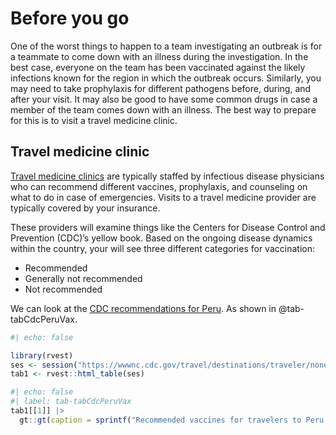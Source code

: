# Before you go

One of the worst things to happen to a team investigating an outbreak is for a teammate to come down with an illness during the investigation.
In the best case, everyone on the team has been vaccinated against the likely infections known for the region in which the outbreak occurs.
Similarly, you may need to take prophylaxis for different pathogens before, during, and after your visit.
It may also be good to have some common drugs in case a member of the team comes down with an illness.
The best way to prepare for this is to visit a travel medicine clinic.

## Travel medicine clinic

[Travel medicine clinics](https://wwwnc.cdc.gov/travel/page/find-clinic) are typically staffed by infectious disease physicians who can recommend different vaccines, prophylaxis, and counseling on what to do in case of emergencies.
Visits to a travel medicine provider are typically covered by your insurance.

These providers will examine things like the Centers for Disease Control and Prevention (CDC)'s yellow book.
Based on the ongoing disease dynamics within the country, your will see three different categories for vaccination:

- Recommended
- Generally not recommended
- Not recommended

We can look at the [CDC recommendations for Peru](https://wwwnc.cdc.gov/travel/destinations/traveler/none/peru).
As shown in  @tab-tabCdcPeruVax.

```r
#| echo: false

library(rvest)
ses <- session("https://wwwnc.cdc.gov/travel/destinations/traveler/none/peru")
tab1 <- rvest::html_table(ses)
```

```r
#| echo: false
#| label: tab-tabCdcPeruVax
tab1[[1]] |>
  gt::gt(caption = sprintf("Recommended vaccines for travelers to Peru as of %s", Sys.Date()))
```


